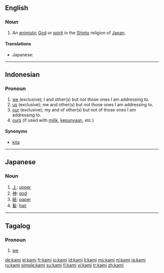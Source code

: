 ==English==
{{wikipedia}}

===Noun===
{{en-noun|kami}}

# An [[animistic]] [[God]] or [[spirit]] in the [[Shinto]] religion of [[Japan]].

====Translations====
{{trans-top|a God or spirit in the Shinto religion of Japan}}
{{trans-mid}}
*Japanese: {{t+|ja|神|tr=kami|sc=Jpan}}
{{trans-bottom}}

----

==Indonesian==

===Pronoun===
{{infl|id|pronoun}}

# [[we]] (exclusive); I and other(s) but not those ones I am addressing to.
# [[us]]  (exclusive); me and other(s) but not  those ones I am addressing to.
# [[our]]  (exclusive); my and of other(s) but not of those ones I am addressing to.
# [[ours]] (if used with [[milik]], [[punya|kepunyaan]], etc.)

====Synonyms====
*[[kita]]

----

==Japanese==

===Noun===
{{ja-noun|r|hira=かみ}}

# [[上]]: [[upper]]
# [[神]]: [[god]]
# [[紙]]: [[paper]]
# [[髪]]: [[hair]]

----

==Tagalog==

===Pronoun===
{{infl|tl|pronoun}}

# [[we]]

[[de:kami]]
[[el:kami]]
[[fr:kami]]
[[io:kami]]
[[id:kami]]
[[li:kami]]
[[ms:kami]]
[[nl:kami]]
[[ja:kami]]
[[ru:kami]]
[[simple:kami]]
[[su:kami]]
[[fi:kami]]
[[vi:kami]]
[[tr:kami]]
[[zh:kami]]